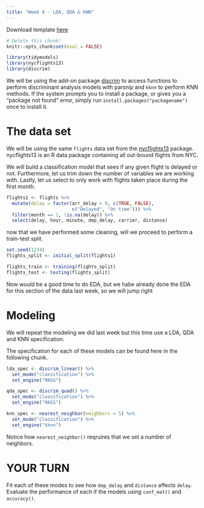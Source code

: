 ```yaml
---
title: "Week 4 - LDA, QDA & KNN"
---
```


Download template [here](templates/labs-04.Rmd)

```r
# Delete this chunk!
knitr::opts_chunk$set(eval = FALSE)
```

```r
library(tidymodels)
library(nycflights13)
library(discrim)
```

We will be using the add-on package [discrim](https://discrim.tidymodels.org/) to access functions to perform discriminant analysis models with parsnip and `kknn` to perform KNN methods. If the system prompts you to install a package, or gives you a "package not found" error,
simply run `install.packages("packagename")` once to install it.

# The data set

We will be using the same `flights` data set from the [nycflights13](https://github.com/tidyverse/nycflights13) package. nycflights13 is an R data package containing all out-bound flights from NYC.

We will build a classification model that sees if any given flight is delayed or not.
Furthermore, let us trim down the number of variables we are working with. Lastly, let us select to only work with flights taken place during the first month.

```r
flights1 <- flights %>%
  mutate(delay = factor(arr_delay > 0, c(TRUE, FALSE),
                        c("Delayed", "On time"))) %>%
  filter(month == 1, !is.na(delay)) %>%
  select(delay, hour, minute, dep_delay, carrier, distance)
```

now that we have performed some cleaning, will we proceed to perform a train-test split.

```r
set.seed(1234)
flights_split <- initial_split(flights1)

flights_train <- training(flights_split)
flights_test <- testing(flights_split)
```

Now would be a good time to do EDA, but we habe already done the EDA for this section of the data last week, so we will jump right 

# Modeling

We will repeat the modeling we did last week but this time use a LDA, QDA and KNN specification.

The specification for each of these models can be found here in the following chunk.

```r
lda_spec <- discrim_linear() %>%
  set_mode("classification") %>%
  set_engine("MASS")

qda_spec <- discrim_quad() %>%
  set_mode("classification") %>%
  set_engine("MASS")

knn_spec <- nearest_neighbor(neighbors = 5) %>%
  set_mode("classification") %>%
  set_engine("kknn")
```

Notice how `nearest_neighbor()` reqruires that we set a number of neighbors.

# YOUR TURN

Fit each of these modes to see how `dep_delay` and `distance` affects `delay`. Evaluate the performance of each if the models using `conf_mat()` and `accuracy()`.
